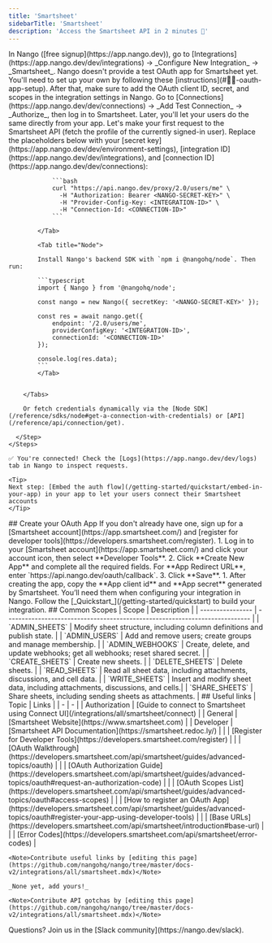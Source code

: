 ```yaml
---
title: 'Smartsheet'
sidebarTitle: 'Smartsheet'
description: 'Access the Smartsheet API in 2 minutes 💨'
---
```


<Tabs>
  <Tab title="🚀 Quickstart">
    <Steps>
      <Step title="Create an integration">
        In Nango ([free signup](https://app.nango.dev)), go to [Integrations](https://app.nango.dev/dev/integrations) -> _Configure New Integration_ -> _Smartsheet_. Nango doesn't provide a test OAuth app for Smartsheet yet. You'll need to set up your own by following these [instructions](#🧑‍💻-oauth-app-setup). After that, make sure to add the OAuth client ID, secret, and scopes in the integration settings in Nango.
      </Step>
      <Step title="Authorize Smartsheet">
        Go to [Connections](https://app.nango.dev/dev/connections) -> _Add Test Connection_ -> _Authorize_, then log in to Smartsheet. Later, you'll let your users do the same directly from your app.
      </Step>
      <Step title="Call the Smartsheet API">
        Let's make your first request to the Smartsheet API (fetch the profile of the currently signed-in user). Replace the placeholders below with your [secret key](https://app.nango.dev/dev/environment-settings), [integration ID](https://app.nango.dev/dev/integrations), and [connection ID](https://app.nango.dev/dev/connections):
        <Tabs> 
            <Tab title="cURL">

                ```bash
                curl "https://api.nango.dev/proxy/2.0/users/me" \
                  -H "Authorization: Bearer <NANGO-SECRET-KEY>" \
                  -H "Provider-Config-Key: <INTEGRATION-ID>" \
                  -H "Connection-Id: <CONNECTION-ID>"
                ```

            </Tab>

            <Tab title="Node">

            Install Nango's backend SDK with `npm i @nangohq/node`. Then run:

            ```typescript
            import { Nango } from '@nangohq/node';

            const nango = new Nango({ secretKey: '<NANGO-SECRET-KEY>' });

            const res = await nango.get({
                endpoint: '/2.0/users/me',
                providerConfigKey: '<INTEGRATION-ID>',
                connectionId: '<CONNECTION-ID>'
            });

            console.log(res.data);
            ```
            </Tab>


        </Tabs>

        Or fetch credentials dynamically via the [Node SDK](/reference/sdks/node#get-a-connection-with-credentials) or [API](/reference/api/connection/get).

      </Step>
    </Steps>

    ✅ You're connected! Check the [Logs](https://app.nango.dev/dev/logs) tab in Nango to inspect requests.

    <Tip>
    Next step: [Embed the auth flow](/getting-started/quickstart/embed-in-your-app) in your app to let your users connect their Smartsheet accounts
    </Tip>
  </Tab>
  <Tab title="🧑‍💻 OAuth app setup">
    ## Create your OAuth App
    <Steps>
      <Step title="Create a Smartsheet account and Register for Developer Tools">
        If you don't already have one, sign up for a [Smartsheet account](https://app.smartsheet.com/) and [register for developer tools](https://developers.smartsheet.com/register).
      </Step>
      <Step title="Register your application">
        1. Log in to your [Smartsheet account](https://app.smartsheet.com/) and click your account icon, then select **Developer Tools**.
        2. Click **Create New App** and complete all the required fields. For **App Redirect URL**, enter `https://api.nango.dev/oauth/callback`.
        3. Click **Save**.
      </Step>
      <Step title="Obtain your client credentials">
        1. After creating the app, copy the **App client id** and **App secret** generated by Smartsheet. You’ll need them when configuring your integration in Nango.
      </Step>
      <Step title="Start building your integration">
        Follow the [_Quickstart_](/getting-started/quickstart) to build your integration.
      </Step>
    </Steps>
  ## Common Scopes
  | Scope            | Description                                                                 |
  | ---------------- | --------------------------------------------------------------------------- |
  | `ADMIN_SHEETS`     | Modify sheet structure, including column definitions and publish state.     |
  | `ADMIN_USERS`      | Add and remove users; create groups and manage membership.                  |
  | `ADMIN_WEBHOOKS`   | Create, delete, and update webhooks; get all webhooks; reset shared secret. |
  | `CREATE_SHEETS`    | Create new sheets.                                                          |
  | `DELETE_SHEETS`    | Delete sheets.                                                              |
  | `READ_SHEETS`      | Read all sheet data, including attachments, discussions, and cell data.     |
  | `WRITE_SHEETS`     | Insert and modify sheet data, including attachments, discussions, and cells.|
  | `SHARE_SHEETS`     | Share sheets, including sending sheets as attachments.                      |


  </Tab>
  <Tab title="🔗 Useful links">
    ## Useful links
    | Topic | Links | 
    | - | - | 
    | Authorization | [Guide to connect to Smartsheet using Connect UI](/integrations/all/smartsheet/connect) |
    | General | [Smartsheet Website](https://www.smartsheet.com) |
    | Developer |[Smartsheet API Documentation](https://smartsheet.redoc.ly/) |
    | | [Register for Developer Tools](https://developers.smartsheet.com/register) |
    | | [OAuth Walkthrough](https://developers.smartsheet.com/api/smartsheet/guides/advanced-topics/oauth) |
    | | [OAuth Authorization Guide](https://developers.smartsheet.com/api/smartsheet/guides/advanced-topics/oauth#request-an-authorization-code) |
    | | [OAuth Scopes List](https://developers.smartsheet.com/api/smartsheet/guides/advanced-topics/oauth#access-scopes) |
    | | [How to register an OAuth App](https://developers.smartsheet.com/api/smartsheet/guides/advanced-topics/oauth#register-your-app-using-developer-tools) |
    | | [Base URLs](https://developers.smartsheet.com/api/smartsheet/introduction#base-url) |
    | | [Error Codes](https://developers.smartsheet.com/api/smartsheet/error-codes) |

    <Note>Contribute useful links by [editing this page](https://github.com/nangohq/nango/tree/master/docs-v2/integrations/all/smartsheet.mdx)</Note>
  </Tab>
  <Tab title="🚨 API gotchas">

    _None yet, add yours!_

    <Note>Contribute API gotchas by [editing this page](https://github.com/nangohq/nango/tree/master/docs-v2/integrations/all/smartsheet.mdx)</Note>
  </Tab>
</Tabs>

<Info>
    Questions? Join us in the [Slack community](https://nango.dev/slack).
</Info>